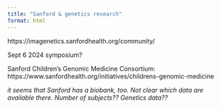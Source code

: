 ```yaml
---
title: "Sanford & genetics research"
format: html
---
```


https://imagenetics.sanfordhealth.org/community/

Sept 6 2024 symposium? 


Sanford Children's Genomic Medicine Consortium: https://www.sanfordhealth.org/initiatives/childrens-genomic-medicine

*it seems that Sanford has a biobank, too. Not clear which data are available there. Number of subjects?? Genetics data??*

